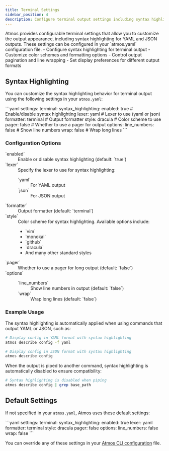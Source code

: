 ```yaml
---
title: Terminal Settings
sidebar_position: 4
description: Configure terminal output settings including syntax highlighting
---
```



<Intro>
Atmos provides configurable terminal settings that allow you to customize the output appearance, including syntax highlighting for YAML and JSON outputs. These settings can be configured in your `atmos.yaml` configuration file.
</Intro>

<KeyPoints>
- Configure syntax highlighting for terminal output
- Customize color schemes and formatting options
- Control output pagination and line wrapping
- Set display preferences for different output formats
</KeyPoints>

## Syntax Highlighting

You can customize the syntax highlighting behavior for terminal output using the following settings in your `atmos.yaml`:

<File title="atmos.yaml">
```yaml
settings:
  terminal:
    syntax_highlighting:
      enabled: true        # Enable/disable syntax highlighting
      lexer: yaml         # Lexer to use (yaml or json)
      formatter: terminal # Output formatter
      style: dracula     # Color scheme to use
      pager: false       # Whether to use a pager for output
      options:
        line_numbers: false # Show line numbers
        wrap: false        # Wrap long lines
```
</File>

### Configuration Options

<dl>
  <dt>`enabled`</dt>
  <dd>Enable or disable syntax highlighting (default: `true`)</dd>
  
  <dt>`lexer`</dt>
  <dd>Specify the lexer to use for syntax highlighting:
    <dl>
      <dt>`yaml`</dt>
      <dd>For YAML output</dd>
      <dt>`json`</dt>
      <dd>For JSON output</dd>
    </dl>
  </dd>
  
  <dt>`formatter`</dt>
  <dd>Output formatter (default: `terminal`)</dd>
  
  <dt>`style`</dt>
  <dd>Color scheme for syntax highlighting. Available options include:
    <ul>
      <li>`vim`</li>
      <li>`monokai`</li>
      <li>`github`</li>
      <li>`dracula`</li>
      <li>And many other standard styles</li>
    </ul>
  </dd>
  
  <dt>`pager`</dt>
  <dd>Whether to use a pager for long output (default: `false`)</dd>
  
  <dt>`options`</dt>
  <dd>
    <dl>
      <dt>`line_numbers`</dt>
      <dd>Show line numbers in output (default: `false`)</dd>
      <dt>`wrap`</dt>
      <dd>Wrap long lines (default: `false`)</dd>
    </dl>
  </dd>
</dl>

### Example Usage

The syntax highlighting is automatically applied when using commands that output YAML or JSON, such as:

```bash
# Display config in YAML format with syntax highlighting
atmos describe config -f yaml

# Display config in JSON format with syntax highlighting
atmos describe config
```

<Note>
When the output is piped to another command, syntax highlighting is automatically disabled to ensure compatibility:

```bash
# Syntax highlighting is disabled when piping
atmos describe config | grep base_path
```
</Note>

## Default Settings

If not specified in your `atmos.yaml`, Atmos uses these default settings:

<File title="atmos.yaml">
```yaml
settings:
  terminal:
    syntax_highlighting:
      enabled: true
      lexer: yaml
      formatter: terminal
      style: dracula
      pager: false
      options:
        line_numbers: false
        wrap: false
```
</File>

You can override any of these settings in your [Atmos CLI configuration](/cli/configuration) file. 